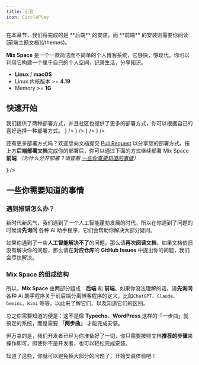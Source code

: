 ```yaml
---
title: 引言
icon: CirclePlay
---
```


<Callout type="warn">
在本章节，我们将完成的是 **后端** 的安装，而 **前端** 的安装则需要你阅读 [前端主题文档](/themes)。
</Callout>

**Mix Space** 是一个一款简洁而不简单的个人博客系统，它够快，够现代。你可以利用它构建一个属于自己的个人空间，记录生活，分享知识。

 
<Accordions>
<Accordion title="系统要求">
 
- **Linux** / **macOS**
- Linux 内核版本 >= **4.19**
- Memory >= **1G**
 
</Accordion>
</Accordions>

## 快速开始

<Callout type="info">
我们提供了两种部署方式，并且社区也提供了更多的部署方式，你可以根据自己的喜好选择一种部署方式。
</Callout>


<Cards>
  <Card title="Docker 部署" href="/docs/core/docker" icon={<Container />} />
  <Card title="进阶部署" href="/docs/core/advanced" icon={<Pickaxe />} />
  <Card title="拓展内容" href="/docs/core/extra" icon={<Ellipsis />} />
  <Card title="社区分享" href="/docs/core/community" icon={<Share2 />} />
</Cards>

还有更多部署方式吗？欢迎您向文档提交 [Pull Request](https://github.com/mx-space/docs/pulls) 以分享您的部署方式。按上方**后端部署文档**完成你的部署后，你可以通过下面的方式继续部署 Mix Space **前端** *（为什么分开部署？请查看 [一些你需要知道的事情](#一些你需要知道的事情)）*

<Cards>
  <Card title="浏览前端主题" href="/docs/themes" icon={<Paintbrush />} />
</Cards>

## 一些你需要知道的事情

### 遇到报错怎么办？

新时代新风气，我们遇到了一个人工智能蓬勃发展的时代，所以在你遇到了问题的时候请**先询问** 各种 Ai 助手程序，它们会帮助你解决大部分疑问。

如果你遇到了一些**人工智能解决不了**的问题，那么请**再次阅读文档**，如果文档依旧没有解决你的问题，那么请在**对应仓库**的 **GitHub Issues** 中提出你的问题，我们会尽快解决。

### Mix Space 的组成结构


<Files>
  <Folder name="Mix Space 系统结构" defaultOpen>
    <Folder name="后端（一般也称为「服务端、Server 端」）" />
    <Folder name="前端（一般也称为「客户端、网页端、Web 端」）" />
  </Folder>
</Files>

所以，**Mix Space** 由两部分组成：**后端** 和 **前端**。如果你没法理解的话，请**先询问** 各种 Ai 助手程序关于前后端分离博客程序的定义，比如`ChatGPT`、`Claude`、`Gemini`、`Kimi` 等等，以此来了解它们、以及知道它们的区别。

总之你需要知道的便是：这不是像 **Typecho**、**WordPress** 这样的「一步曲」就搞定的系统，而是需要 **「两步曲」** 才能完成安装。

但万幸的是，我们开发者已经为你准备好了一切，你只需要按照文档**推荐的步骤**来操作即可，即使你不是开发者，也可以轻松完成安装。

知道了这些，你就可以避免掉大部分的问题了，开始安装体验吧！